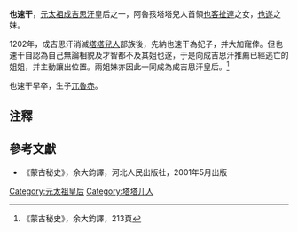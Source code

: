 
'''也速干'''，[[元太祖|元太祖]][[成吉思汗|成吉思汗]]皇后之一，阿魯孩塔塔兒人首領[[也客扯連|也客扯連]]之女，[[也遂|也遂]]之妹。

1202年，成吉思汗消滅[[塔塔兒人|塔塔兒人]]部族後，先納也速干為妃子，并大加寵倖。但也速干自認為自己無論相貌及才智都不及其姐也遂，于是向成吉思汗推薦已經逃亡的姐姐，并主動讓出位置。兩姐妹亦因此一同成為成吉思汗皇后。<ref>《蒙古秘史》，余大鈞譯，213頁</ref>

也速干早卒，生子[[兀魯赤|兀魯赤]]。

== 注釋 ==
{{reflist}}
== 參考文獻 ==
* 《蒙古秘史》，余大鈞譯，河北人民出版社，2001年5月出版

{{元朝皇后}}
[[Category:元太祖皇后|Category:元太祖皇后]]
[[Category:塔塔儿人|Category:塔塔儿人]]
